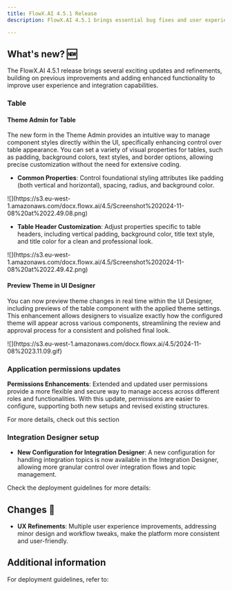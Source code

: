 ```yaml
---
title: FlowX.AI 4.5.1 Release
description: FlowX.AI 4.5.1 brings essential bug fixes and user experience improvements.

---
```


## **What's new?** 🆕

The FlowX.AI 4.5.1 release brings several exciting updates and refinements, building on previous improvements and adding enhanced functionality to improve user experience and integration capabilities.


### Table 

#### Theme Admin for Table

The new form in the Theme Admin provides an intuitive way to manage component styles directly within the UI, specifically enhancing control over table appearance. You can set a variety of visual properties for tables, such as padding, background colors, text styles, and border options, allowing precise customization without the need for extensive coding.

* **Common Properties**: Control foundational styling attributes like padding (both vertical and horizontal), spacing, radius, and background color.

<Frame>
![](https://s3.eu-west-1.amazonaws.com/docx.flowx.ai/4.5/Screenshot%202024-11-08%20at%2022.49.08.png)
</Frame>


* **Table Header Customization**: Adjust properties specific to table headers, including vertical padding, background color, title text style, and title color for a clean and professional look.


<Frame>
![](https://s3.eu-west-1.amazonaws.com/docx.flowx.ai/4.5/Screenshot%202024-11-08%20at%2022.49.42.png)
</Frame>


#### Preview Theme in UI Designer

You can now preview theme changes in real time within the UI Designer, including previews of the table component with the applied theme settings. This enhancement allows designers to visualize exactly how the configured theme will appear across various components, streamlining the review and approval process for a consistent and polished final look.

<Frame>
![](https://s3.eu-west-1.amazonaws.com/docx.flowx.ai/4.5/2024-11-08%2023.11.09.gif)
</Frame>

### Application permissions updates

**Permissions Enhancements**: Extended and updated user permissions provide a more flexible and secure way to manage access across different roles and functionalities. With this update, permissions are easier to configure, supporting both new setups and revised existing structures.

<Card title="Application manager acess rights" href= "../../4.5.0/setup-guides/access-management/app-manager-access-rights" icon="file">
For more details, check out this section
</Card>

### Integration Designer setup

* **New Configuration for Integration Designer**: A new configuration for handling integration topics is now available in the Integration Designer, allowing more granular control over integration flows and topic management.

Check the deployment guidelines for more details:

<Card title="Deployment guidelines" href="deployment-guidelines-v4.5.1#integration-designer" icon="link">
</Card>

## **Changes**  🔧

* **UX Refinements**: Multiple user experience improvements, addressing minor design and workflow tweaks, make the platform more consistent and user-friendly.

## Additional information

For deployment guidelines, refer to:
 
<Card title="Deployment guidelines v4.5.1" href="./deployment-guidelines-v4.5.1" icon="link"/>
<Card title="Migrating from v4.1.x to v4.5.0" href="./migrating-from-v4.1.x-to-v4.5.1/" icon="link"/>
